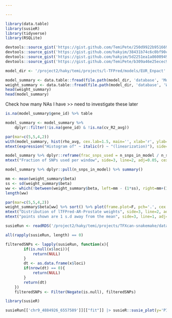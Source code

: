 ```yaml
---

---
```



```r
library(data.table)
library(susieR)
library(tidyverse)
library(RSQLite)
```

```r
devtools::source_gist('https://gist.github.com/TemiPete/250d9922b9516691f83bb1fd999a3ccc')
devtools::source_gist('https://gist.github.com/hakyim/38431b74c6c0bf90c12f')
devtools::source_gist('https://gist.github.com/hakyim/5d2251ea1a86009499e4ffdf47fe2735')
devtools::source_gist('https://gist.github.com/TemiPete/b309a46e25ecec93127fb6756e68fb14')
```
```r
model_dir <- '/project2/haky/temi/projects/l-TFPred/models/EUR_Enpact'
```

```r
model_summary <- data.table::fread(file.path(model_dir, 'database', 'Model_summary.txt'))
weight_summary <- data.table::fread(file.path(model_dir, 'database', 'Weight_summary.txt'))
head(weight_summary)
head(model_summary)
```

Check how many NAs I have >> need to investigate these later
```r
is.na(model_summary$gene_id) %>% table
```

```r
model_summary <- model_summary %>%
    dplyr::filter(!is.na(gene_id) & !is.na(cv_R2_avg))
```

```r
par(mar=c(5,5,4,2))
with(model_summary, hist(rho_avg, cex.lab=1.5, main='', xlab='r', ylab='number of loci', col=adjustcolor('red', 0.3)))
mtext(expression("Histogram of" ~ italic(r) ~ "(linearization)"), side=3, line=2, adj=0.05, cex=1.5)
```


```r
model_summary %>% dplyr::reframe(frac_snps_used = n_snps_in_model / n_snps_in_window) %>% pull(frac_snps_used) %>% hist(main=NULL, xlab='Fraction of SNPs used', ylab='number of snps per window', cex.lab=1.5)
mtext("Fraction of SNPs used per window", side=3, line=2, adj=0.05, cex=1.5)
```


```r
model_summary %>% dplyr::pull(n_snps_in_model) %>% summary()
```

```r
mm <- mean(weight_summary$beta)
ss <- sd(weight_summary$beta)
ww <- which(!between(weight_summary$beta, left=mm - (1*ss), right=mm+(1*ss)))
length(ww)
```
```r
par(mar=c(5,5,4,2))
weight_summary$beta[ww] %>% sort() %>% plot(frame.plot=F, pch='.', cex.lab=1.5)
mtext("Distribution of lTFPred-AR-Prostate weights", side=3, line=2, adj=0.05, cex=1.25)
mtext("points shown are 1 s.d away from the mean", side=3, line=1, adj=0.05, cex=1.5)
```



```r
susieRun <- readRDS('/project2/haky/temi/projects/TFXcan-snakemake/data/finemapping/asthma_children/asthma_children.chr13.susie.RDS')
```


```r
all(rapply(susieRun, length) == 0)
```


```r
filteredSNPs <- lapply(susieRun, function(x){
        if(is.null(x$loci)){
            return(NULL)
        }
        dt <- as.data.frame(x$loci)
        if(nrow(dt) == 0){
            return(NULL)
        }
        return(dt)
    }) 
    filteredSNPs <- Filter(Negate(is.null), filteredSNPs)
```


```r
library(susieR)
```


```r
susieRun[['chr9_4884926_6557589']][["fit"]] |> susieR::susie_plot(y='PIP')
```